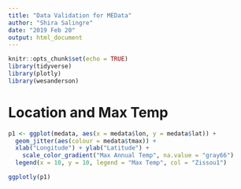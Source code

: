 ```yaml
---
title: "Data Validation for MEData"
author: "Shira Salingre"
date: "2019 Feb 20"
output: html_document
---
```


```r
knitr::opts_chunk$set(echo = TRUE)
library(tidyverse)
library(plotly)
library(wesanderson)

```

# Location and Max Temp

```r
p1 <- ggplot(medata, aes(x = medata$lon, y = medata$lat)) +
  geom_jitter(aes(colour = medata$tmax)) +
  xlab("Longitude") + ylab("Latitude") +
    scale_color_gradient("Max Annual Temp", na.value = "gray66")
  legend(x = 10, y = 10, legend = "Max Temp", col = "Zissou1")

ggplotly(p1)

```

